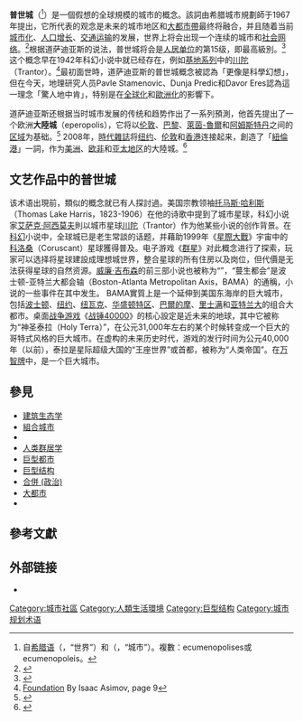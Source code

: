 '''普世城'''（{{Lang-en|Ecumenopolis}}<ref>自[[希腊语|希腊语]]{{Lang|el|οἰκουμένη}}（{{transl|el|oecumene}}，“世界”）和{{lang|el|πόλις}}（{{transl|el|polis}}，“城市”）。複數：ecumenopolises或ecumenopoleis。</ref>）是一個假想的全球規模的城市的概念。該詞由希腊城市規劃師{{Link-en|康斯坦丁诺斯·道萨迪亚斯|Constantinos Apostolos Doxiadis}}于1967年提出，它所代表的观念是未来的城市地区和[[大都市帶|大都市帶]]最终将融合，并且随着当前[[城市化|城市化]]、[[人口增长率|人口增长]]、[[运输|交通运输]]的发展，世界上将会出现一个连续的城市和[[社会网络|社会网络]]。<ref name="KeepingUp">{{Cite book|first=Pavle|editor3-first=Aleksandra|chapter=Transparency of Scale: Geographical Information Program (Google Earth) and the View from Beyond|chapterurl=https://books.google.com/books?id=UJ_WCgAAQBAJ&pg=PA44|isbn=978-1-4438-7739-8|location=Newcastle upon Tyne|year=2015|publisher=Cambridge Scholars Publishing|editor4-last=Đukić|editor4-first=Aleksandra|editor3-last=Krstić-Furundžić|editor2-last=Vukmirović|last=Stamenovic|editor2-first=Milena|editor-last=Vaništa Lazarević|editor-first=Eva|title=Keeping Up with Technologies to Improve Places|last3=Eres|first3=Davor|last2=Predic|first2=Dunja|page=44|access-date=2021-04-08|archive-date=2021-11-06|archive-url=https://web.archive.org/web/20211106055133/https://books.google.com/books?id=UJ_WCgAAQBAJ&pg=PA44|dead-url=no}}</ref>根据道萨迪亚斯的说法，普世城将会是[[人类群居学|人居单位]]的第15级，即最高級別。<ref>{{Cite book|title=Encyclopedia of the City|last=Caves|first=R. W.|publisher=Routledge|year=2004|pages=210}}</ref>这个概念早在1942年科幻小说中就已经存在，例如[[基地系列|基地系列]]中的[[川陀|川陀]]（Trantor）。<ref>[https://books.google.com/books?id=Sq8NAQAAIAAJ&q=all+the+land+surface+of+Trantor+was+a+single+city&dq=all+the+land+surface+of+Trantor+was+a+single+city&hl=en&sa=X&ved=0ahUKEwiwxq3psvzbAhUHjlQKHZ51BXkQ6AEISTAG Foundation] {{Wayback|url=https://books.google.com/books?id=Sq8NAQAAIAAJ&q=all+the+land+surface+of+Trantor+was+a+single+city&dq=all+the+land+surface+of+Trantor+was+a+single+city&hl=en&sa=X&ved=0ahUKEwiwxq3psvzbAhUHjlQKHZ51BXkQ6AEISTAG |date=20211106055139 }} By Isaac Asimov, page 9</ref>最初面世時，道萨迪亚斯的普世城概念被認為「更像是科學幻想」，但在今天，地理研究人员Pavle Stamenovic、Dunja Predic和Davor Eres認為這一理念「驚人地中肯」，特别是在[[全球化|全球化]]和[[歐洲化|歐洲化]]的影響下。

道萨迪亚斯还根据当时城市发展的传统和趋势作出了一系列預測，他首先提出了一个欧洲'''大陸城'''（eperopolis），它将以[[伦敦|伦敦]]、[[巴黎|巴黎]]、[[萊茵-魯爾|萊茵-魯爾]]和[[阿姆斯特丹|阿姆斯特丹]]之间的[[蓝香蕉|区域]]为基础。<ref>{{Cite journal|title=Economics and the ekistic grid|url=https://archive.org/details/sim_ekistics_1975-07_40_236/page/1|last=Doxiadis|first=C.A.|date=1975|journal=Ekistics|issue=236|volume=40|pages=1–4|issn=0013-2942|jstor=43618525}}</ref> 2008年，[[時代雜誌|時代雜誌]]将[[纽约|纽约]]、[[伦敦|伦敦]]和[[香港|香港]]连接起来，創造了「[[紐倫港|紐倫港]]」一詞，作为[[美洲|美洲]]、[[欧洲|欧]][[非洲|非]]和[[亚太地区|亚太地区]]的大陸城。<ref>{{Cite news|url=http://content.time.com/time/magazine/article/0,9171,1704398,00.html|title=A Tale Of Three Cities|author=Elliott|first=Michael|date=2008-01-17|work=Time|accessdate=2019-11-11|language=en-US|issn=0040-781X|archive-date=2019-11-11|archive-url=https://web.archive.org/web/20191111161144/http://content.time.com/time/magazine/article/0,9171,1704398,00.html|dead-url=no}}</ref>

== 文艺作品中的普世城 ==
该术语出現前，類似的概念就已有人探討過。美国宗教领袖[[托马斯·哈利斯|托马斯·哈利斯]]（Thomas Lake Harris，1823-1906）在他的诗歌中提到了城市星球，科幻小说家[[艾萨克·阿西莫夫|艾萨克·阿西莫夫]]則以城市星球[[川陀|川陀]]（Trantor）作为他某些小说的创作背景。在[[科學幻想|科幻]]小说中，全球城已是老生常談的话题，并藉助1999年《[[星際大戰|星際大戰]]》宇宙中的[[科洛桑|科洛桑]]（Coruscant）星球獲得普及。电子游戏《[[群星_(游戏)|群星]]》对此概念进行了探索，玩家可以选择将星球建設成理想城世界，整合星球的所有住房以及岗位，但代價是无法获得星球的自然资源。[[威廉·吉布森|威廉·吉布森]]的前三部小说也被称为“{{Link-en|蔓生都会三部曲|Sprawl trilogy}}”，“蔓生都会”是波士顿-亚特兰大都会轴（Boston-Atlanta Metropolitan Axis，BAMA）的通稱，小说的一些事件在其中发生。 BAMA實質上是一个延伸到美国东海岸的巨大城市，包括[[波士顿|波士顿]]、[[纽约|纽约]]、[[紐華克_(新澤西州)|纽瓦克]]、[[华盛顿哥伦比亚特区|华盛顿特区]]、[[巴爾的摩|巴爾的摩]]、[[里士满_(弗吉尼亚州)|里士满]]和[[亚特兰大|亚特兰大]]的组合大都市。桌面[[战争游戏|战争游戏]]《[[战锤40000|战锤40000]]》的核心設定是近未来的地球，其中它被称为“神圣泰拉（Holy Terra）”，在公元31,000年左右的某个时候转变成一个巨大的哥特式风格的巨大城市。在虚构的未来历史时代，游戏的发行时间为公元40,000年（以前），泰拉是星际超级大国的“王座世界”或首都，被称为“人类帝国”。在[[万智牌|万智牌]]中，{{Link-en|拉尼卡 (万智牌)|Ravnica|拉尼卡}}是一个巨大城市。

== 參見 ==
{{div col}}
*[[建筑生态学|建筑生态学]]
*[[組合城市|組合城市]]
*{{tsl|en|Ecumene|人境}}
*[[人类群居学|人类群居学]]
*[[巨型都市|巨型都市]]
*[[巨型结构|巨型结构]]
*[[合併_(政治)|合併 (政治)]]
*[[大都市|大都市]]
*{{tsl|en|Principles of intelligent urbanism|智慧都市主義原則}}
{{div col end}}

== 參考文獻 ==
{{Reflist}}

== 外部链接 ==

* {{Cite book|chapterurl=http://www.doxiadis.org/Downloads/ecumenopolis%20tommorow%27s%20city.pdf|title=Britannica Book of the Year|first=Constantinos|last=Doxiadis|year=1968|chapter=Ecumenopolis: Tomorrow's City|access-date=2021-04-08|archive-date=2021-07-10|archive-url=https://web.archive.org/web/20210710182522/https://www.doxiadis.org/Downloads/ecumenopolis%20tommorow%27s%20city.pdf|dead-url=no}}
[[Category:城市社區|Category:城市社區]]
[[Category:人類生活環境|Category:人類生活環境]]
[[Category:巨型结构|Category:巨型结构]]
[[Category:城市规划术语|Category:城市规划术语]]